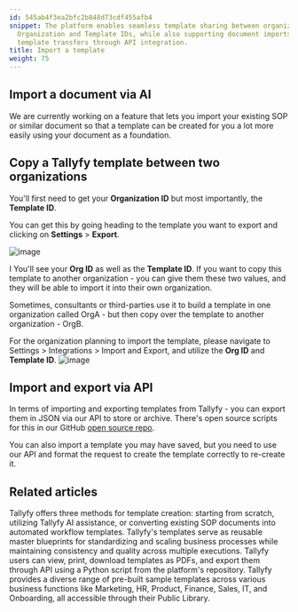 ```yaml
---
id: 545ab4f3ea2bfc2b848d73cdf455afb4
snippet: The platform enables seamless template sharing between organizations through
  Organization and Template IDs, while also supporting document imports via AI and
  template transfers through API integration.
title: Import a template
weight: 75
---
```


## Import a document via AI

We are currently working on a feature that lets you import your existing SOP or similar document so that a template can be created for you a lot more easily using your document as a foundation.

## Copy a Tallyfy template between two organizations

You'll first need to get your **Organization ID** but most importantly, the **Template ID**.

You can get this by going heading to the template you want to export and clicking on **Settings** > **Export**.

![image](https://screenshots.tallyfy.com/tallyfy%2Fpro%2Fdesktop-light-configure-template-tools.png)

I You'll see your **Org ID** as well as the **Template ID**. If you want to copy this template to another organization - you can give them these two values, and they will be able to import it into their own organization.

Sometimes, consultants or third-parties use it to build a template in one organization called OrgA - but then copy over the template to another organization - OrgB.

For the organization planning to import the template, please navigate to Settings > Integrations > Import and Export, and utilize the **Org ID** and **Template ID**.
![image](https://screenshots.tallyfy.com/Import%20Template.png)

## Import and export via API

In terms of importing and exporting templates from Tallyfy - you can export them in JSON via our API to store or archive. There's open source scripts for this in our GitHub [open source repo](https://github.com/tallyfy/api-support).

You can also import a template you may have saved, but you need to use our API and format the request to create the template correctly to re-create it.


## Related articles
<CardGrid>
<LinkTitleCard header="<b>Templates > Create a template</b>" href="/products/pro/documenting/templates/create-template/" > Tallyfy offers three methods for template creation: starting from scratch, utilizing Tallyfy AI assistance, or converting existing SOP documents into automated workflow templates. </LinkTitleCard>
<LinkTitleCard header="<b>Documenting > Templates</b>" href="/products/pro/documenting/templates/" > Tallyfy's templates serve as reusable master blueprints for standardizing and scaling business processes while maintaining consistency and quality across multiple executions. </LinkTitleCard>
<LinkTitleCard header="<b>Templates > Print, Download, and Export Tallyfy Templates</b>" href="/products/pro/documenting/templates/print-download-export-templates/" > Tallyfy users can view, print, download templates as PDFs, and export them through API using a Python script from the platform's repository. </LinkTitleCard>
<LinkTitleCard header="<b>Templates > Sample Templates</b>" href="/products/pro/documenting/templates/how-can-i-access-tallyfys-sample-templates/" > Tallyfy provides a diverse range of pre-built sample templates across various business functions like Marketing, HR, Product, Finance, Sales, IT, and Onboarding, all accessible through their Public Library. </LinkTitleCard>
</CardGrid>